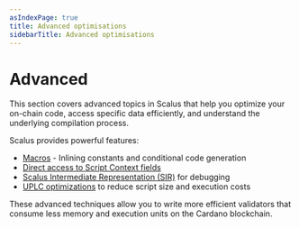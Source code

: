 ```yaml
---
asIndexPage: true
title: Advanced optimisations
sidebarTitle: Advanced optimisations
---
```


# Advanced

This section covers advanced topics in Scalus that help you optimize your on-chain code, access specific data efficiently, and understand the underlying compilation process.

Scalus provides powerful features:

- [Macros](/docs/advanced/macros) - Inlining constants and conditional code generation
- [Direct access to Script Context fields](/docs/advanced/script-context)
- [Scalus Intermediate Representation (SIR)](/docs/advanced/sir) for debugging
- [UPLC optimizations](/docs/advanced/uplc) to reduce script size and execution costs

These advanced techniques allow you to write more efficient validators that consume less memory and execution units on the Cardano blockchain.


